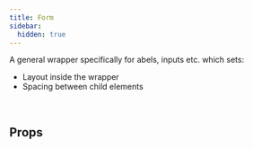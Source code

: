 ```yaml
---
title: Form
sidebar:
  hidden: true
---
```



A general wrapper specifically for abels, inputs etc. which sets:

- Layout inside the wrapper
- Spacing between child elements

<br />

## Props
